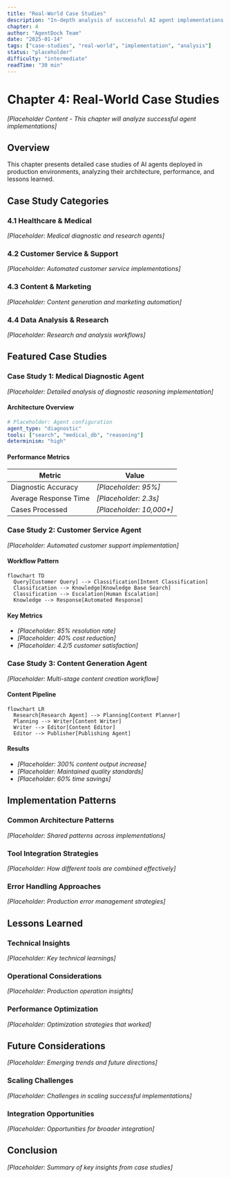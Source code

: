 ```yaml
---
title: "Real-World Case Studies"
description: "In-depth analysis of successful AI agent implementations across various industries"
chapter: 4
author: "AgentDock Team"
date: "2025-01-14"
tags: ["case-studies", "real-world", "implementation", "analysis"]
status: "placeholder"
difficulty: "intermediate"
readTime: "30 min"
---
```


# Chapter 4: Real-World Case Studies

*[Placeholder Content - This chapter will analyze successful agent implementations]*

## Overview

This chapter presents detailed case studies of AI agents deployed in production environments, analyzing their architecture, performance, and lessons learned.

## Case Study Categories

### 4.1 Healthcare & Medical
*[Placeholder: Medical diagnostic and research agents]*

### 4.2 Customer Service & Support
*[Placeholder: Automated customer service implementations]*

### 4.3 Content & Marketing
*[Placeholder: Content generation and marketing automation]*

### 4.4 Data Analysis & Research
*[Placeholder: Research and analysis workflows]*

## Featured Case Studies

### Case Study 1: Medical Diagnostic Agent
*[Placeholder: Detailed analysis of diagnostic reasoning implementation]*

#### Architecture Overview
```yaml
# Placeholder: Agent configuration
agent_type: "diagnostic"
tools: ["search", "medical_db", "reasoning"]
determinism: "high"
```

#### Performance Metrics
| Metric | Value |
|--------|-------|
| Diagnostic Accuracy | *[Placeholder: 95%]* |
| Average Response Time | *[Placeholder: 2.3s]* |
| Cases Processed | *[Placeholder: 10,000+]* |

### Case Study 2: Customer Service Agent
*[Placeholder: Automated customer support implementation]*

#### Workflow Pattern
```mermaid
flowchart TD
  Query[Customer Query] --> Classification[Intent Classification]
  Classification --> Knowledge[Knowledge Base Search]
  Classification --> Escalation[Human Escalation]
  Knowledge --> Response[Automated Response]
```

#### Key Metrics
- *[Placeholder: 85% resolution rate]*
- *[Placeholder: 40% cost reduction]*
- *[Placeholder: 4.2/5 customer satisfaction]*

### Case Study 3: Content Generation Agent
*[Placeholder: Multi-stage content creation workflow]*

#### Content Pipeline
```mermaid
flowchart LR
  Research[Research Agent] --> Planning[Content Planner]
  Planning --> Writer[Content Writer]
  Writer --> Editor[Content Editor]
  Editor --> Publisher[Publishing Agent]
```

#### Results
- *[Placeholder: 300% content output increase]*
- *[Placeholder: Maintained quality standards]*
- *[Placeholder: 60% time savings]*

## Implementation Patterns

### Common Architecture Patterns
*[Placeholder: Shared patterns across implementations]*

### Tool Integration Strategies
*[Placeholder: How different tools are combined effectively]*

### Error Handling Approaches
*[Placeholder: Production error management strategies]*

## Lessons Learned

### Technical Insights
*[Placeholder: Key technical learnings]*

### Operational Considerations
*[Placeholder: Production operation insights]*

### Performance Optimization
*[Placeholder: Optimization strategies that worked]*

## Future Considerations

*[Placeholder: Emerging trends and future directions]*

### Scaling Challenges
*[Placeholder: Challenges in scaling successful implementations]*

### Integration Opportunities
*[Placeholder: Opportunities for broader integration]*

## Conclusion

*[Placeholder: Summary of key insights from case studies]* 